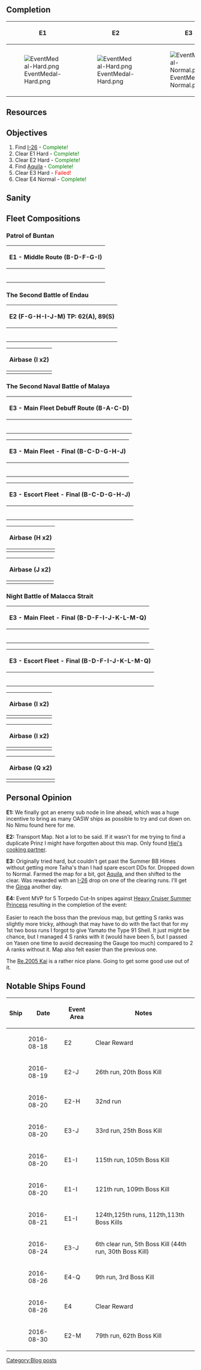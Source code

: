 ==Completion==
{| class="wikitable" style="text-align:center;"
|-
!E1
!E2
!E3
!E4
|-
|[[File:EventMedal-Hard.png]]
|[[File:EventMedal-Hard.png]]
|[[File:EventMedal-Normal.png]]
|[[File:EventMedal-Normal.png]]
|}

==Resources==
{{ResourceReport-FullMan
|before_fuel=296139
|before_ammo=270235
|before_steel=285827
|before_bauxite=227955
|after_fuel=
|after_ammo=
|after_steel=
|after_bauxite=
|used_fuel=108k
|used_ammo=79k
|used_steel=49k
|used_bauxite=35k
|used_bucket=473
|note=1832 Buckets starting
}}

==Objectives==
#Find [[I-26]] - <span style="color:green;">Complete!</span>
#Clear E1 Hard - <span style="color:green;">Complete!</span>
#Clear E2 Hard - <span style="color:green;">Complete!</span>
#Find [[Aquila]] - <span style="color:green;">Complete!</span>
#Clear E3 Hard - <span style="color:red;">Failed!</span>
#Clear E4 Normal - <span style="color:green;">Complete!</span>

==Sanity==
{{Progress|100|Start}}
{{Progress|40|End}}

==Fleet Compositions==

===Patrol of Buntan===
{|class="wikitable" style="text-align:center;"
!colspan="6"|E1 - Middle Route (B-D-F-G-I)
|-
!{{ShipBattleCardKai|Ryuujou/Kai Ni}}
|90
|{{EquipmentCardKai|Tenzan Model 12 (Murata Squadron)|size=40px}}
|{{EquipmentCardKai|Tenzan Model 12 (Murata Squadron)|size=40px}}
|{{EquipmentCardKai|Type 3 Command Liaison Aircraft (ASW)|size=40px}}
|{{EquipmentCardKai|Saiun|size=40px}}
|-
!{{ShipBattleCardKai|Jintsuu/Kai Ni}}
|76
|{{EquipmentCardKai|Type 3 Active Sonar|size=40px}}
|{{EquipmentCardKai|Type 3 Active Sonar|size=40px}}
|{{EquipmentCardKai|Type 3 Depth Charge Projector|size=40px}}
|N/A
|-
!{{ShipBattleCardKai|Libeccio/Kai}}
|80
|{{EquipmentCardKai|Type 4 Passive Sonar|size=40px}}
|{{EquipmentCardKai|Type 3 Active Sonar|size=40px}}
|{{EquipmentCardKai|Type 3 Depth Charge Projector|size=40px}}
|N/A
|-
!{{ShipBattleCardKai|Verniy/}}
|84
|{{EquipmentCardKai|Type 3 Active Sonar|size=40px}}
|{{EquipmentCardKai|Type 3 Active Sonar|size=40px}}
|{{EquipmentCardKai|Type 3 Depth Charge Projector|size=40px}}
|N/A
|-
!{{ShipBattleCardKai|Naka/Kai Ni}}
|78
|{{EquipmentCardKai|Type 3 Active Sonar|size=40px}}
|{{EquipmentCardKai|Type 3 Active Sonar|size=40px}}
|{{EquipmentCardKai|Type 3 Depth Charge Projector|size=40px}}
|N/A
|-
!{{ShipBattleCardKai|Isuzu/Kai Ni}}
|81
|{{EquipmentCardKai|Type 3 Active Sonar|size=40px}}
|{{EquipmentCardKai|Type 3 Depth Charge Projector|size=40px}}
|{{EquipmentCardKai|Type 22 Surface Radar Kai 4|size=40px}}
|N/A
|}

===The Second Battle of Endau===
{|class="wikitable" style="text-align:center;"
!colspan="6"|E2 (F-G-H-I-J-M) TP: 62(A), 89(S)
|-
!{{ShipBattleCardKai|Mizuho/Kai}}
|63
|{{EquipmentCardKai|Zuiun Model 12|size=40px}}
|{{EquipmentCardKai|Zuiun Model 12|size=40px}}
|{{EquipmentCardKai|Kouhyouteki|size=40px}}
|N/A
|-
!{{ShipBattleCardKai|Abukuma/Kai Ni}}
|97
|{{EquipmentCardKai|Kouhyouteki|size=40px}}
|{{EquipmentCardKai|OTO 152mm Triple Rapid Fire Gun Mount|size=40px}}
|{{EquipmentCardKai|OTO 152mm Triple Rapid Fire Gun Mount|size=40px}}
|N/A
|-
!{{ShipBattleCardKai|Kiso/Kai Ni}}
|92
|{{EquipmentCardKai|Kouhyouteki|size=40px}}
|{{EquipmentCardKai|OTO 152mm Triple Rapid Fire Gun Mount|size=40px}}
|{{EquipmentCardKai|OTO 152mm Triple Rapid Fire Gun Mount|size=40px}}
|N/A
|-
!{{ShipBattleCardKai|Hatsuzuki/Kai}}
|50
|{{EquipmentCardKai|10cm Twin High-angle Gun Mount + Anti-Aircraft Fire Director|size=40px}}
|{{EquipmentCardKai|10cm Twin High-angle Gun Mount + Anti-Aircraft Fire Director|size=40px}}
|{{EquipmentCardKai|Type 13 Air Radar Kai|size=40px}}
|N/A
|-
!{{ShipBattleCardKai|Mutsuki/Kai Ni}}
|72
|{{EquipmentCardKai|Daihatsu Landing Craft (Type 89 Medium Tank & Landing Force)|size=40px}}
|{{EquipmentCardKai|Daihatsu Landing Craft (Type 89 Medium Tank & Landing Force)|size=40px}}
|{{EquipmentCardKai|Daihatsu Landing Craft|size=40px}}
|N/A
|-
!{{ShipBattleCardKai|Kisaragi/Kai Ni}}
|72
|{{EquipmentCardKai|Daihatsu Landing Craft (Type 89 Medium Tank & Landing Force)|size=40px}}
|{{EquipmentCardKai|Daihatsu Landing Craft|size=40px}}
|{{EquipmentCardKai|Daihatsu Landing Craft|size=40px}}
|N/A
|}

{|class="wikitable" style="text-align:center;"
!colspan="4"|Airbase (I x2)
|-
|{{EquipmentCardKai|Zero Fighter Model 52A (w/ Iwamoto Flight)|size=80px}}
|{{EquipmentCardKai|Type 1 Land-based Attack Aircraft Model 34|size=80px}}
|{{EquipmentCardKai|Type 1 Land-based Attack Aircraft|size=80px}}
|{{EquipmentCardKai|Type 1 Land-based Attack Aircraft|size=80px}}
|}

===The Second Naval Battle of Malaya===
{|class="mw-collapsible mw-collapsed wikitable" style="text-align:center;"
!colspan="6"|E3 - Main Fleet Debuff Route (B-A-C-D)
|-
!{{ShipBattleCardKai|Chitose/Carrier Kai Ni}}
|87
|{{EquipmentCardKai|Type 0 Fighter Model 21 (Skilled)|size=40px}}
|{{EquipmentCardKai|Type 0 Fighter Model 21 (Skilled)|size=40px}}
|{{EquipmentCardKai|Type 0 Fighter Model 21 (Skilled)|size=40px}}
|{{EquipmentCardKai|Type 0 Fighter Model 21 (Skilled)|size=40px}}
|-
!{{ShipBattleCardKai|Fusou/Kai Ni}}
|80
|{{EquipmentCardKai|35.6cm Twin Gun Mount|size=40px}}
|{{EquipmentCardKai|35.6cm Twin Gun Mount|size=40px}}
|{{EquipmentCardKai|12cm 30-tube Rocket Launcher|size=40px}}
|{{EquipmentCardKai|Zuiun Model 12|size=40px}}
|-
!{{ShipBattleCardKai|Yamashiro/Kai Ni}}
|80
|{{EquipmentCardKai|35.6cm Twin Gun Mount|size=40px}}
|{{EquipmentCardKai|35.6cm Twin Gun Mount|size=40px}}
|{{EquipmentCardKai|12cm 30-tube Rocket Launcher|size=40px}}
|{{EquipmentCardKai|Zuiun Model 12|size=40px}}
|-
!{{ShipBattleCardKai|Yamato/Kai}}
|61
|{{EquipmentCardKai|46cm Triple Gun Mount|size=40px}}
|{{EquipmentCardKai|46cm Triple Gun Mount|size=40px}}
|{{EquipmentCardKai|Type 0 Observation Seaplane|size=40px}}
|{{EquipmentCardKai|12cm 30-tube Rocket Launcher|size=40px}}
|-
!{{ShipBattleCardKai|Musashi/Kai}}
|89
|{{EquipmentCardKai|46cm Triple Gun Mount|size=40px}}
|{{EquipmentCardKai|46cm Triple Gun Mount|size=40px}}
|{{EquipmentCardKai|Type 0 Observation Seaplane|size=40px}}
|{{EquipmentCardKai|12cm 30-tube Rocket Launcher|size=40px}}
|-
!{{ShipBattleCardKai|Chiyoda/Carrier Kai Ni}}
|87
|{{EquipmentCardKai|Type 0 Fighter Model 21 (Skilled)|size=40px}}
|{{EquipmentCardKai|Type 0 Fighter Model 21 (Skilled)|size=40px}}
|{{EquipmentCardKai|Type 0 Fighter Model 21 (Skilled)|size=40px}}
|{{EquipmentCardKai||size=40px}}
|}

{|class="wikitable" style="text-align:center;"
!colspan="6"|E3 - Main Fleet - Final (B-C-D-G-H-J)
|-
!{{ShipBattleCardKai|Junyou/Kai Ni}}
|89
|{{EquipmentCardKai|Ryuusei Kai|size=40px}}
|{{EquipmentCardKai|Tenzan Model 12 (Tomonaga Squadron)|size=40px}}
|{{EquipmentCardKai|Ryuusei Kai|size=40px}}
|{{EquipmentCardKai|Fleet Command Facility|size=40px}}
|-
!{{ShipBattleCardKai|Fusou/Kai Ni}}
|81
|{{EquipmentCardKai|35.6cm Twin Gun Mount|size=40px}}
|{{EquipmentCardKai|35.6cm Twin Gun Mount|size=40px}}
|{{EquipmentCardKai|Type 91 Armor Piercing Shell|size=40px}}
|{{EquipmentCardKai|Zuiun Model 12|size=40px}}
|-
!{{ShipBattleCardKai|Yamashiro/Kai Ni}}
|81
|{{EquipmentCardKai|35.6cm Twin Gun Mount|size=40px}}
|{{EquipmentCardKai|35.6cm Twin Gun Mount|size=40px}}
|{{EquipmentCardKai|Type 91 Armor Piercing Shell|size=40px}}
|{{EquipmentCardKai|Zuiun Model 12|size=40px}}
|-
!{{ShipBattleCardKai|Akagi/Kai}}
|87
|{{EquipmentCardKai|Type 0 Fighter Model 21 (Skilled)|size=40px}}
|{{EquipmentCardKai|Tenzan Model 12 (Tomonaga Squadron)|size=40px}}
|{{EquipmentCardKai|Type 97 Torpedo Bomber (Tomonaga Squadron)|size=40px}}
|{{EquipmentCardKai|Type 0 Fighter Model 21 (Skilled)|size=40px}}
|-
!{{ShipBattleCardKai|Kaga/Kai}}
|87
|{{EquipmentCardKai|Type 0 Fighter Model 21 (Skilled)|size=40px}}
|{{EquipmentCardKai|Tenzan Model 12 (Tomonaga Squadron)|size=40px}}
|{{EquipmentCardKai|Type 97 Torpedo Bomber (Tomonaga Squadron)|size=40px}}
|{{EquipmentCardKai|Type 0 Fighter Model 21 (Skilled)|size=40px}}
|-
!{{ShipBattleCardKai|Taihou/Kai}}
|90
|{{EquipmentCardKai|Ryuusei (601 Air Group)|size=40px}}
|{{EquipmentCardKai|Type 97 Torpedo Bomber (Tomonaga Squadron)|size=40px}}
|{{EquipmentCardKai|Type 97 Torpedo Bomber (Tomonaga Squadron)|size=40px}}
|{{EquipmentCardKai|Type 0 Fighter Model 21 (Skilled)|size=40px}}
|}

{|class="wikitable" style="text-align:center;"
!colspan="6"|E3 - Escort Fleet - Final (B-C-D-G-H-J)
|-
!{{ShipBattleCardKai|Ooyodo/Kai}}
|60
|{{EquipmentCardKai|15.2cm Twin Gun Mount|size=40px}}
|{{EquipmentCardKai|15.2cm Twin Gun Mount|size=40px}}
|{{EquipmentCardKai|Type 98 Reconnaissance Seaplane (Night Recon)|size=40px}}
|{{EquipmentCardKai|WG42 (Wurfgerät 42)|size=40px}}
|-
!{{ShipBattleCardKai|Kasumi/Kai Ni}}
|82
|{{EquipmentCardKai|10cm Twin High-angle Gun Mount + Anti-Aircraft Fire Director|size=40px}}
|{{EquipmentCardKai|10cm Twin High-angle Gun Mount + Anti-Aircraft Fire Director|size=40px}}
|{{EquipmentCardKai|Special Type 2 Amphibious Landing Craft|size=40px}}
|N/A
|-
!{{ShipBattleCardKai|Akizuki/Kai}}
|86
|{{EquipmentCardKai|10cm Twin High-angle Gun Mount + Anti-Aircraft Fire Director|size=40px}}
|{{EquipmentCardKai|10cm Twin High-angle Gun Mount + Anti-Aircraft Fire Director|size=40px}}
|{{EquipmentCardKai|Type 13 Air Radar Kai|size=40px}}
|N/A
|-
!{{ShipBattleCardKai|Choukai/Kai Ni}}
|74
|{{EquipmentCardKai|20.3cm (No.3) Twin Gun Mount|size=40px}}
|{{EquipmentCardKai|20.3cm (No.3) Twin Gun Mount|size=40px}}
|{{EquipmentCardKai|Type 0 Observation Seaplane|size=40px}}
|{{EquipmentCardKai|Type 3 Shell|size=40px}}
|-
!{{ShipBattleCardKai|Kongou/Kai Ni}}
|86
|{{EquipmentCardKai|35.6cm Twin Gun Mount|size=40px}}
|{{EquipmentCardKai|35.6cm Twin Gun Mount|size=40px}}
|{{EquipmentCardKai|Type 0 Observation Seaplane|size=40px}}
|{{EquipmentCardKai|Type 3 Shell|size=40px}}
|-
!{{ShipBattleCardKai|Haruna/Kai Ni}}
|84
|{{EquipmentCardKai|35.6cm Twin Gun Mount|size=40px}}
|{{EquipmentCardKai|35.6cm Twin Gun Mount|size=40px}}
|{{EquipmentCardKai|Type 0 Observation Seaplane|size=40px}}
|{{EquipmentCardKai|Type 3 Shell|size=40px}}
|}

{|class="wikitable" style="text-align:center;"
!colspan="4"|Airbase (H x2)
|-
|{{EquipmentCardKai|Type 1 Land-based Attack Aircraft|size=80px}}
|{{EquipmentCardKai|Type 1 Land-based Attack Aircraft|size=80px}}
|{{EquipmentCardKai|Ryuusei Kai|size=80px}}
|{{EquipmentCardKai|Ryuusei Kai|size=80px}}
|}

{|class="wikitable" style="text-align:center;"
!colspan="4"|Airbase (J x2)
|-
|{{EquipmentCardKai|Type 1 Land-based Attack Aircraft Model 34|size=80px}}
|{{EquipmentCardKai|Type 1 Land-based Attack Aircraft|size=80px}}
|{{EquipmentCardKai|Type 0 Fighter Model 52 (Skilled)|size=80px}}
|{{EquipmentCardKai|Type 0 Fighter Model 52 (Skilled)|size=80px}}
|}

===Night Battle of Malacca Strait===
{|class="wikitable" style="text-align:center;"
!colspan="6"|E3 - Main Fleet - Final (B-D-F-I-J-K-L-M-Q)
|-
!{{ShipBattleCardKai|Maya/Kai Ni}}
|92
|{{EquipmentCardKai|90mm Single High-angle Gun Mount|size=40px}}
|{{EquipmentCardKai|90mm Single High-angle Gun Mount|size=40px}}
|{{EquipmentCardKai|FuMO25 Radar|size=40px}}
|{{EquipmentCardKai|Bofors 40mm Quadruple Autocannon Mount|size=40px}}
|-
!{{ShipBattleCardKai|Yamato/Kai}}
|65
|{{EquipmentCardKai|46cm Triple Gun Mount|size=40px}}
|{{EquipmentCardKai|46cm Triple Gun Mount|size=40px}}
|{{EquipmentCardKai|Type 0 Observation Seaplane|size=40px}}
|{{EquipmentCardKai|Type 1 Armor Piercing Shell|size=40px}}
|-
!{{ShipBattleCardKai|Akagi/Kai}}
|87
|{{EquipmentCardKai|Tenzan Model 12 (Murata Squadron)|size=40px}}
|{{EquipmentCardKai|Ryuusei (601 Air Group)|size=40px}}
|{{EquipmentCardKai|Type 97 Torpedo Bomber (Tomonaga Squadron)|size=40px}}
|{{EquipmentCardKai|Reppuu (601 Air Group)|size=40px}}
|-
!{{ShipBattleCardKai|Kaga/Kai}}
|88
|{{EquipmentCardKai|Tenzan Model 12 (Murata Squadron)|size=40px}}
|{{EquipmentCardKai|Fw 190T Kai|size=40px}}
|{{EquipmentCardKai|Type 97 Torpedo Bomber (Tomonaga Squadron)|size=40px}}
|{{EquipmentCardKai|Bf 109T Kai|size=40px}}
|-
!{{ShipBattleCardKai|Taihou/Kai}}
|98
|{{EquipmentCardKai|Type 97 Torpedo Bomber (Tomonaga Squadron)|size=40px}}
|{{EquipmentCardKai|Ryuusei Kai|size=40px}}
|{{EquipmentCardKai|Ryuusei Kai|size=40px}}
|{{EquipmentCardKai|Zero Fighter Model 52A (w/ Iwamoto Flight)|size=40px}}
|-
!{{ShipBattleCardKai|Graf Zeppelin/Kai}}
|96
|{{EquipmentCardKai|Tenzan Model 12 (Tomonaga Squadron)|size=40px}}
|{{EquipmentCardKai|Type 0 Fighter Model 21 (Skilled)|size=40px}}
|{{EquipmentCardKai|Type 0 Fighter Model 21 (Skilled)|size=40px}}
|{{EquipmentCardKai|Zero Fighter Model 52C (w/ Iwai Flight)|size=40px}}
|}

{|class="wikitable" style="text-align:center;"
!colspan="6"|E3 - Escort Fleet - Final (B-D-F-I-J-K-L-M-Q)
|-
!{{ShipBattleCardKai|Ayanami/Kai Ni}}
|79
|{{EquipmentCardKai|61cm Quintuple (Oxygen) Torpedo Mount|size=40px}}
|{{EquipmentCardKai|61cm Quintuple (Oxygen) Torpedo Mount|size=40px}}
|{{EquipmentCardKai|Searchlight|size=40px}}
|N/A
|-
!{{ShipBattleCardKai|Akizuki/Kai}}
|87
|{{EquipmentCardKai|10cm Twin High-angle Gun Mount + Anti-Aircraft Fire Director|size=40px}}
|{{EquipmentCardKai|10cm Twin High-angle Gun Mount + Anti-Aircraft Fire Director|size=40px}}
|{{EquipmentCardKai|Type 13 Air Radar Kai|size=40px}}
|N/A
|-
!{{ShipBattleCardKai|Prinz Eugen/Kai}}
|66
|{{EquipmentCardKai|61cm Quintuple (Oxygen) Torpedo Mount|size=40px}}
|{{EquipmentCardKai|61cm Quintuple (Oxygen) Torpedo Mount|size=40px}}
|{{EquipmentCardKai|Skilled Lookouts|size=40px}}
|{{EquipmentCardKai|Star Shell|size=40px}}
|-
!{{ShipBattleCardKai|Choukai/Kai Ni}}
|75
|{{EquipmentCardKai|20.3cm (No.3) Twin Gun Mount|size=40px}}
|{{EquipmentCardKai|20.3cm (No.3) Twin Gun Mount|size=40px}}
|{{EquipmentCardKai|Type 98 Reconnaissance Seaplane (Night Recon)|size=40px}}
|{{EquipmentCardKai|Star Shell|size=40px}}
|-
!{{ShipBattleCardKai|Abukuma/Kai Ni}}
|98
|{{EquipmentCardKai|OTO 152mm Triple Rapid Fire Gun Mount|size=40px}}
|{{EquipmentCardKai|OTO 152mm Triple Rapid Fire Gun Mount|size=40px}}
|{{EquipmentCardKai|Kouhyouteki|size=40px}}
|N/A
|-
!{{ShipBattleCardKai|Kitakami/Kai Ni}}
|81
|{{EquipmentCardKai|OTO 152mm Triple Rapid Fire Gun Mount|size=40px}}
|{{EquipmentCardKai|OTO 152mm Triple Rapid Fire Gun Mount|size=40px}}
|{{EquipmentCardKai|Kouhyouteki|size=40px}}
|N/A
|}

{|class="wikitable" style="text-align:center;"
!colspan="4"|Airbase (I x2)
|-
|{{EquipmentCardKai|Type 1 Land-based Attack Aircraft|size=80px}}
|{{EquipmentCardKai|Type 1 Land-based Attack Aircraft|size=80px}}
|{{EquipmentCardKai|Reppuu|size=80px}}
|{{EquipmentCardKai|Reppuu|size=80px}}
|}

{|class="wikitable" style="text-align:center;"
!colspan="4"|Airbase (I x2)
|-
|{{EquipmentCardKai|Type 96 Land-based Attack Aircraft|size=80px}}
|{{EquipmentCardKai|Type 1 Land-based Attack Aircraft|size=80px}}
|{{EquipmentCardKai|Reppuu|size=80px}}
|{{EquipmentCardKai|Reppuu|size=80px}}
|}

{|class="wikitable" style="text-align:center;"
!colspan="4"|Airbase (Q x2)
|-
|{{EquipmentCardKai|Type 1 Land-based Attack Aircraft|size=80px}}
|{{EquipmentCardKai|Type 1 Land-based Attack Aircraft Model 34|size=80px}}
|{{EquipmentCardKai|Type 2 Large Flying Boat|size=80px}}
|{{EquipmentCardKai|Zero Fighter Model 52C (601 Air Group)|size=80px}}
|}


==Personal Opinion==
'''E1:''' We finally got an enemy sub node in line ahead, which was a huge incentive to bring as many OASW ships as possible to try and cut down on. No Nimu found here for me.

'''E2:''' Transport Map. Not a lot to be said. If it wasn't for me trying to find a duplicate Prinz I might have forgotten about this map. Only found [[Isokaze|Hiei's cooking partner]].

'''E3:''' Originally tried hard, but couldn't get past the Summer BB Himes without getting more Taiha's than I had spare escort DDs for. Dropped down to Normal. Farmed the map for a bit, got [[Aquila]], and then shifted to the clear. Was rewarded with an [[I-26]] drop on one of the clearing runs. I'll get the [[Ginga]] another day.

'''E4:''' Event MVP for 5 Torpedo Cut-In snipes against [[Heavy Cruiser Summer Princess]] resulting in the completion of the event:<br />
{{ShipBattleCardKai|Prinz Eugen/Kai}}<br />
Easier to reach the boss than the previous map, but getting S ranks was slightly more tricky, although that may have to do with the fact that for my 1st two boss runs I forgot to give Yamato the Type 91 Shell. It just might be chance, but I managed 4 S ranks with it (would have been 5, but I passed on Yasen one time to avoid decreasing the Gauge too much) compared to 2 A ranks without it. Map also felt easier than the previous one.

The [[Re.2005 Kai]] is a rather nice plane. Going to get some good use out of it.

==Notable Ships Found==
{|class="mw-collapsible mw-collapsed wikitable" style="text-align:center;"
|-
! scope="col"|Ship
! scope="col"|Date
! scope="col"|Event Area
! scope="col"|Notes
|-
|{{ShipBattleCardKai|Minazuki}}
|2016-08-18
|E2
|Clear Reward
|-
|{{ShipBattleCardKai|Hagikaze}}
|2016-08-19
|E2-J
|26th run, 20th Boss Kill
|-
|{{ShipBattleCardKai|Takanami}}
|2016-08-20
|E2-H
|32nd run
|-
|{{ShipBattleCardKai|Aquila}}
|2016-08-20
|E3-J
|33rd run, 25th Boss Kill
|-
|{{ShipBattleCardKai|Maruyu}}
|2016-08-20
|E1-I
|115th run, 105th Boss Kill
|-
|{{ShipBattleCardKai|Akitsumaru}}
|2016-08-20
|E1-I
|121th run, 109th Boss Kill
|-
|{{ShipBattleCardKai|Mikuma}}
|2016-08-21
|E1-I
|124th,125th runs, 112th,113th Boss Kills
|-
|{{ShipBattleCardKai|I-26}}
|2016-08-24
|E3-J
|6th clear run, 5th Boss Kill (44th run, 30th Boss Kill)
|-
|{{ShipBattleCardKai|Umikaze}}
|2016-08-26
|E4-Q
|9th run, 3rd Boss Kill
|-
|{{ShipBattleCardKai|Warspite}}
|2016-08-26
|E4
|Clear Reward
|-
|{{ShipBattleCardKai|Isokaze}}
|2016-08-30
|E2-M
|79th run, 62th Boss Kill
|}
[[Category:Blog posts]]